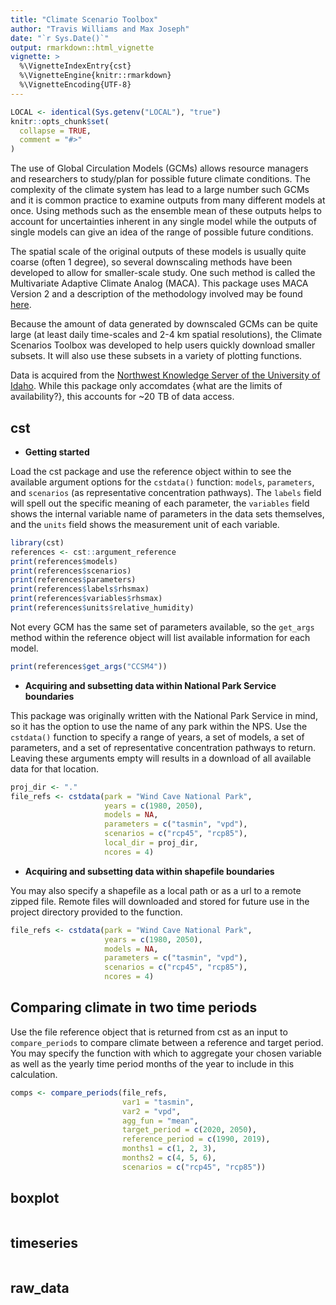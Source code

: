 ```yaml
---
title: "Climate Scenario Toolbox"
author: "Travis Williams and Max Joseph"
date: "`r Sys.Date()`"
output: rmarkdown::html_vignette
vignette: >
  %\VignetteIndexEntry{cst}
  %\VignetteEngine{knitr::rmarkdown}
  %\VignetteEncoding{UTF-8}
---
```


```r
LOCAL <- identical(Sys.getenv("LOCAL"), "true")
knitr::opts_chunk$set(
  collapse = TRUE,
  comment = "#>"
)
```

The use of Global Circulation Models (GCMs) allows resource managers and
researchers to study/plan for possible future climate conditions. The
complexity of the climate system has lead to a large number such GCMs and it is
common practice to examine outputs from many different models at once. Using
methods such as the ensemble mean of these outputs helps to account for
uncertainties inherent in any single model while the outputs of single models
can give an idea of the range of possible future conditions.

The spatial scale of the original outputs of these models is usually quite
coarse (often 1 degree), so several downscaling methods have been developed
to allow for smaller-scale study. One such method is called the Multivariate
Adaptive Climate Analog (MACA). This package uses MACA Version 2 and a
description of the methodology involved may be found
[here](http://www.climatologylab.org/maca.html).

Because the amount of data generated by downscaled GCMs can be quite large
(at least daily time-scales and 2-4 km spatial resolutions), the Climate
Scenarios Toolbox was developed to help users quickly download smaller subsets.
It will also use these subsets in a variety of plotting functions.

Data is acquired from the [Northwest Knowledge Server of the University of
Idaho](http://thredds.northwestknowledge.net:8080/thredds/reacch_climate_CMIP5_macav2_catalog2.html). While this package only accomdates {what are the limits of availability?},
this accounts for ~20 TB of data access. 


## cst

- **Getting started**

Load the cst package and use the reference object within to see the
available argument options for the `cstdata()` function: `models`, `parameters`,
and `scenarios` (as representative concentration pathways).
The `labels` field will spell out the specific meaning of each parameter, the
`variables` field shows the internal variable name of parameters in the data
sets  themselves, and the `units` field shows the measurement unit of each
variable.

```r
library(cst)
references <- cst::argument_reference
print(references$models)
print(references$scenarios)
print(references$parameters)
print(references$labels$rhsmax)
print(references$variables$rhsmax)
print(references$units$relative_humidity)
```


Not every GCM has the same set of parameters available, so the
`get_args` method within the reference object will list available information
for each model. 

```r
print(references$get_args("CCSM4"))
```

- **Acquiring and subsetting data within National Park Service boundaries**

This package was originally written with the National Park Service in mind, so
it has the option to use the name of any park within the NPS. Use the 
`cstdata()` function to specify a range of years, a set of models, a set of 
parameters, and a set of representative concentration pathways to return. 
Leaving these arguments empty will results in a download of all available data 
for that location.

```r
proj_dir <- "."
file_refs <- cstdata(park = "Wind Cave National Park",
                     years = c(1980, 2050),
                     models = NA,
                     parameters = c("tasmin", "vpd"),
                     scenarios = c("rcp45", "rcp85"),
                     local_dir = proj_dir,
                     ncores = 4)
```


- **Acquiring and subsetting data within shapefile boundaries**

You may also specify a shapefile as a local path or as a url to a remote
zipped file. Remote files will downloaded and stored for future use in the
project directory provided to the function.

``` r
file_refs <- cstdata(park = "Wind Cave National Park",
                     years = c(1980, 2050),
                     models = NA,
                     parameters = c("tasmin", "vpd"),
                     scenarios = c("rcp45", "rcp85"),
                     ncores = 4)
```


## Comparing climate in two time periods

Use the file reference object that is returned from cst as an input to
`compare_periods` to compare climate between a reference and target period. You
may specify the function with which to aggregate your chosen variable as well
as the yearly time period months of the year to include in this calculation.

```r
comps <- compare_periods(file_refs,
                         var1 = "tasmin",
                         var2 = "vpd",
                         agg_fun = "mean",
                         target_period = c(2020, 2050),
                         reference_period = c(1990, 2019),
                         months1 = c(1, 2, 3),
                         months2 = c(4, 5, 6),
                         scenarios = c("rcp45", "rcp85"))
```

## boxplot
``` r
```

## timeseries
``` r

```

## raw_data
``` r
```